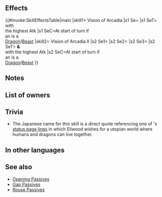 {{Passive
|name=Vision of Arcadia
|type=C
|exclusive=1
|canUseMove={{MoveList|All}}
|canUseWeapon={{WeaponList|All}}
|1name=Vision of Arcadia
|1tagid=SID_理想郷となるように
|1effect=At start of turn, if a dragon or beast ally is deployed, grants Atk/Def+6 to ally with the highest Atk for 1 turn.
|1cost=300
|1required=-
|1next=-
|properties1=random_owner
|2cost=300
|properties2=
|2name=Vision of Arcadia II
|2tagid=SID_理想郷となる…・承
|2effect=At start of turn, if a dragon or beast ally is deployed, grants Atk/Spd/Def+6,【Null Panic】, and【Canto (１)】to unit and ally with the highest Atk (excluding unit) for 1 turn.<br><br>【Null Panic】<br>If unit is inflicted with Panic (bonuses converted into penalties), neutralizes the "converts bonuses on target into penalties" effect for 1 turn. (Even though the effect is neutralized, the Panic status remains, and is treated as a Penalty status.)<br><br>【Canto (１)】<br>After an attack, Assist skill, or structure destruction, unit can move １ space(s).<br><br>(Unit moves according to movement type. Once per turn. Cannot attack or assist. Only highest value applied. Does not stack. After moving, if a skill that grants another action would be triggered (like with Galeforce), Canto will trigger after the granted action. Unit's base movement has no effect on movement granted. Cannot warp (using skills like Wings of Mercy) a distance greater than unit would be able to move with normal Canto movement.)
|properties=random_owner
}}
==Effects==
{{#invoke:SkillEffectsTable|main
|skill1={{Si|Vision of Arcadia}} Vision of Arcadia
|s1 Se={{Eft|Bonuses|Atk/Def|6}}
|s1 SeT={{Tgt|Allies}} with<br>the highest Atk
|s1 SeC=At start of turn if<br>an {{Tgt|Ally}} is a<br>{{Cwti|group=1|Dragon,Beast}} [[Dragon]]/[[Beast]]
|skill2={{Si|Vision of Arcadia II}} Vision of Arcadia II
|s2 Se1={{Eft|Bonuses|Atk/Spd/Def|6}}
|s2 Se2={{SEt|Null Panic}}
|s2 Se3={{SEt|Canto (1)}}
|s2 SeT={{Tgt|Unit}} '''&''' {{Tgt|Allies}}<br>with the highest Atk
|s2 SeC=At start of turn if<br>an {{Tgt|Ally}} is a<br>{{Cwti|group=1|Dragon,Beast}} [[Dragon]]/[[Beast]]
}}

==Notes==
{{Bonuses}}
{{SelectStat|Atk}}
{{Null Panic|name=Vision of Arcadia II}}
{{Canto|1|statusEffect=1|name=Vision of Arcadia II}}

==List of owners==
{{Skill Hero List}}
==Trivia==
* The Japanese name for this skill is a direct quote referencing one of {{Ut|Eliwood: Blazing Knight}}'s [[Eliwood: Blazing Knight/Quotes#Status page|status page lines]] in which Eliwood wishes for a utopian world where humans and dragons can live together.
==In other languages==
{{OtherLanguages
|japanese=理想郷となるように
|german=Arcadia-Vision
|spanishEU=Utopía arcadiana
|spanishLA=Utopía arcadiana
|french=Vision d'Arcadia
|italian=Visioni di Arcadia
|chineseTW=為了創造理想鄉
|portuguese=Utopia arcadiana
}}
==See also==
{{See also skills|cond=Exclusive='1' AND (Description LIKE '%start of turn%grants%to ally with the highest%' OR Description LIKE '%start of turn%grants%bonus%to ally with the highest%')}}
* [[Opening Passives]]
* [[Gap Passives]]
* [[Rouse Passives]]
{{Passives Navbox|C}}